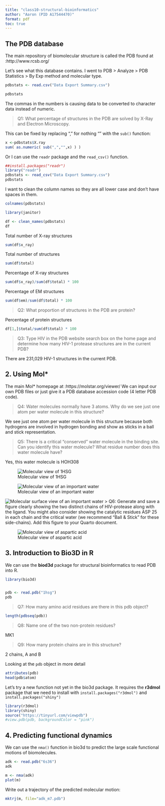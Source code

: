 ```yaml
---
title: "class10-structural-bioinformatics"
author: "Aaron (PID A17544470)"
format: pdf
toc: true
---
```


## The PDB database

The main repository of biomolecular structure is called the PDB found at :http://www.rcsb.org/

Let's see what this database contains. I went to PDB > Analyze > PDB Statistics > By Exp method and molecular type.



```r
pdbstats <- read.csv("Data Export Summary.csv")

pdbstats
```
The commas in the numbers is causing data to be converted to character data instead of numeric.


> Q1: What percentage of structures in the PDB are solved by X-Ray and Electron Microscopy.

This can be fixed by replacing "," for nothing "" with the `sub()` function:
```r
x <-pdbstats$X.ray
sum( as.numeric( sub(",","",x) ) )
```

Or I can use the `readr` package and the `read_csv()` function.

```r
##install.packages("readr")
library("readr")
pdbstats <- read_csv("Data Export Summary.csv")
pdbstats
```

I want to clean the column names so they are all lower case and don't have spaces in them.

```r
colnames(pdbstats)
```

```r
library(janitor)

df <- clean_names(pdbstats)
df
```

Total number of X-ray structures
```r
sum(df$x_ray)
```

Total number of structures
```r
sum(df$total)
```
Percentage of X-ray structures
```r
sum(df$x_ray)/sum(df$total) * 100
```
Percentage of EM structures
```r
sum(df$em)/sum(df$total) * 100
```


> Q2: What proportion of structures in the PDB are protein?

Percentage of protein structures
```r
df[1,]$total/sum(df$total) * 100
```



> Q3: Type HIV in the PDB website search box on the home page and determine how many HIV-1 protease structures are in the current PDB?

There are 231,029 HIV-1 structures in the current PDB.

## 2. Using Mol*

The main Mol* homepage at :https://molstar.org/viewer/
We can input our own PDB files or just give it a PDB database accession code (4 letter PDB code).

> Q4: Water molecules normally have 3 atoms. Why do we see just one atom per water molecule in this structure?

We see just one atom per water molecule in this structure because both hydrogens are involved in hydrogen bonding and show as sticks in a ball and stick representation.


> Q5: There is a critical “conserved” water molecule in the binding site. Can you identify this water molecule? What residue number does this water molecule have?

Yes, this water molecule is HOH308

![Molecular view of 1HSG](1HSG.png)

![Molecular view of an important water](1HSG-3.png)

![Molecular surface view of an important water](1HSG-2.png)
> Q6: Generate and save a figure clearly showing the two distinct chains of HIV-protease along with the ligand. You might also consider showing the catalytic residues ASP 25 in each chain and the critical water (we recommend “Ball & Stick” for these side-chains). Add this figure to your Quarto document.


![Molecular view of aspartic acid](1HSG-aspartic-acid.png)


## 3. Introduction to Bio3D in R


We can use the **biod3d** package for structural bioinformatics to read PDB into R.

```r
library(bio3d)


pdb <- read.pdb("1hsg")
pdb
```

> Q7: How many amino acid residues are there in this pdb object?

```r
length(pdbseq(pdb))
```

> Q8: Name one of the two non-protein residues?

MK1

> Q9: How many protein chains are in this structure?

2 chains, A and B

Looking at the `pdb` object in more detail

```r
attributes(pdb)
head(pdb$atom)
```

Let's try a new function not yet in the bio3d package. It requires the **r3dmol** package that we need to install with `install.packages("r3dmol")` and `install.packages("shiny")`

```r
library(r3dmol)
library(shiny)
source("https://tinyurl.com/viewpdb")
#view.pdb(pdb, backgroundColor = "pink")
```

## 4. Predicting functional dynamics

We can use the `nma()` function in bio3d to predict the large scale functional motions of biomolecules.


```r
adk <- read.pdb("6s36")
adk
```

```r
m <- nma(adk)
plot(m)
```


Write out a trajectory of the predicted molecular motion:
```r
mktrj(m, file="adk_m7.pdb")
```


